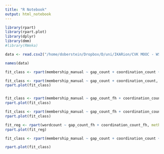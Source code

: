 ```yaml
---
title: "R Notebook"
output: html_notebook
---
```



```r
library(rpart)
library(rpart.plot)
library(dplyr)
library(dmm)
#library(RWeka)
```

```r
data <- read.csv2("/home/doberstein/Dropbox/D/uni/IKARion/CVK MOOC - WS18_19/CKV analysis - sequence - survey/decision_tree_table.csv", stringsAsFactors = F)

names(data)
```


```r
fit_class <- rpart(membership_manual ~ gap_count + coordination_count + gap_count_fh + coordination_count_fh, method = "class", data = data, control=rpart.control(minbucket=1, minsplit=1))

fit_class <- rpart(membership_manual ~ gap_count + coordination_count, method = "class", data = data, control=rpart.control(minbucket=1, minsplit=1, cp=-1))
rpart.plot(fit_class)


fit_class <- rpart(membership_manual ~ gap_count_fh + coordination_count_fh, method = "class", data = data, control=rpart.control(minbucket=1, minsplit=1))
rpart.plot(fit_class)

fit_class <- rpart(membership_manual ~ gap_count_fh + coordination_count_fh, method = "class", data = data)
rpart.plot(fit_class)
```
```r
fit_reg <- rpart(wordcount ~ gap_count_fh + coordination_count_fh, method = "anova", data = data)
rpart.plot(fit_reg)
```

```r
fit_class <- rpart(membership_manual ~ gap_count + coordination_count + gap_count_fh + coordination_count_fh, method = "class", data = data)

rpart.plot(fit_class)
```

